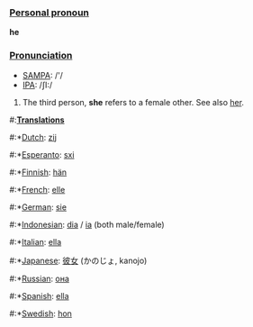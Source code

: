 ===[[Personal pronoun]]===
'''he'''

===[[Pronunciation]]===
*[[w:SAMPA|SAMPA]]: /'/
*[[w:IPA|IPA]]: /ʃI:/

# The third person, '''she''' refers to a female other. See also [[her]].

#:'''[[Translation]]s'''
#:*[[Dutch]]: [[zij]]
#:*[[Esperanto]]: [[sxi]]
#:*[[Finnish]]: [[hän]]
#:*[[French]]: [[elle]]
#:*[[German]]: [[sie]]
#:*[[Indonesian]]: [[dia]] / [[ia]] (both male/female)
#:*[[Italian]]: [[ella]]
#:*[[Japanese]]: [[彼女]] (かのじょ, kanojo)
#:*[[Russian]]: [[она]]
#:*[[Spanish]]: [[ella]]
#:*[[Swedish]]: [[hon]]
